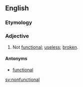 ==English==

===Etymology===
{{prefix|non|functional}}

===Adjective===
{{en-adj}}

# Not [[functional]]; [[useless]]; [[broken]].

====Antonyms====
* [[functional]]

[[sv:nonfunctional]]